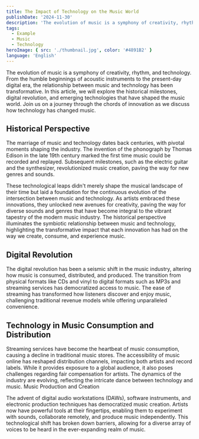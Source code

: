 ```yaml
---
title: The Impact of Technology on the Music World
publishDate: '2024-11-30'
description: 'The evolution of music is a symphony of creativity, rhythm, and technology.'
tags:
  - Example
  - Music
  - Technology
heroImage: { src: './thumbnail.jpg', color: '#4891B2' }
language: 'English'
---
```


The evolution of music is a symphony of creativity, rhythm, and technology. From the humble beginnings of acoustic instruments to the present-day digital era, the relationship between music and technology has been transformative. In this article, we will explore the historical milestones, digital revolution, and emerging technologies that have shaped the music world. Join us on a journey through the chords of innovation as we discuss how technology has changed music.

## Historical Perspective

The marriage of music and technology dates back centuries, with pivotal moments shaping the industry. The invention of the phonograph by Thomas Edison in the late 19th century marked the first time music could be recorded and replayed. Subsequent milestones, such as the electric guitar and the synthesizer, revolutionized music creation, paving the way for new genres and sounds.

These technological leaps didn't merely shape the musical landscape of their time but laid a foundation for the continuous evolution of the intersection between music and technology. As artists embraced these innovations, they unlocked new avenues for creativity, paving the way for diverse sounds and genres that have become integral to the vibrant tapestry of the modern music industry. The historical perspective illuminates the symbiotic relationship between music and technology, highlighting the transformative impact that each innovation has had on the way we create, consume, and experience music.

## Digital Revolution

The digital revolution has been a seismic shift in the music industry, altering how music is consumed, distributed, and produced. The transition from physical formats like CDs and vinyl to digital formats such as MP3s and streaming services has democratized access to music. The ease of streaming has transformed how listeners discover and enjoy music, challenging traditional revenue models while offering unparalleled convenience.

## Technology in Music Consumption and Distribution

Streaming services have become the heartbeat of music consumption, causing a decline in traditional music stores. The accessibility of music online has reshaped distribution channels, impacting both artists and record labels. While it provides exposure to a global audience, it also poses challenges regarding fair compensation for artists. The dynamics of the industry are evolving, reflecting the intricate dance between technology and music.
Music Production and Creation

The advent of digital audio workstations (DAWs), software instruments, and electronic production techniques has democratized music creation. Artists now have powerful tools at their fingertips, enabling them to experiment with sounds, collaborate remotely, and produce music independently. This technological shift has broken down barriers, allowing for a diverse array of voices to be heard in the ever-expanding realm of music.
